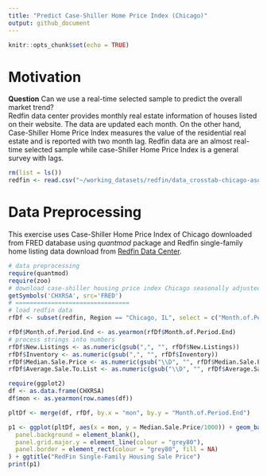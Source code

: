 ```yaml
---
title: "Predict Case-Shiller Home Price Index (Chicago)"
output: github_document
---
```


```r
knitr::opts_chunk$set(echo = TRUE)
```
# Motivation
**Question** Can we use a real-time selected sample to predict the overall market trend?  
Redfin data center provides monthly real estate information of houses listed on their website.  The data are updated each month.  On the other hand, Case-Shiller Home Price Index measures the value of the residential real estate and is reported with two month lag.  Redfin data are an almost real-time selected sample while case-Shiller Home Price Index is a general survey with lags.

```r
rm(list = ls())
redfin <- read.csv("~/working_datasets/redfin/data_crosstab-chicago-asof-201812.csv", fileEncoding = "UCS-2LE", sep = "\t")
```
# Data Preprocessing
This exercise uses Case-Shiller Home Price Index of Chicago downloaded from FRED database using _quantmod_ package and Redfin single-family home listing data download from [Redfin Data Center](https://www.redfin.com/blog/data-center).

```r
# data preprocessing
require(quantmod)
require(zoo)
# download case-shiller housing price index Chicago seasonally adjusted
getSymbols('CHXRSA', src='FRED')
# ================================
# load redfin data
rfDf <- subset(redfin, Region == "Chicago, IL", select = c("Month.of.Period.End", "Median.Sale.Price", "Homes.Sold", "New.Listings", "Inventory", "Days.on.Market", "Average.Sale.To.List"))

rfDf$Month.of.Period.End <- as.yearmon(rfDf$Month.of.Period.End)
# process strings into numbers
rfDf$New.Listings <- as.numeric(gsub(",", "", rfDf$New.Listings))
rfDf$Inventory <- as.numeric(gsub(",", "", rfDf$Inventory))
rfDf$Median.Sale.Price <- as.numeric(gsub("\\D", "", rfDf$Median.Sale.Price)) * 1000
rfDf$Average.Sale.To.List <- as.numeric(gsub("\\D", "", rfDf$Average.Sale.To.List)) * 0.001
```

```r
require(ggplot2)
df <- as.data.frame(CHXRSA)
df$mon <- as.yearmon(row.names(df))

pltDf <- merge(df, rfDf, by.x = "mon", by.y = "Month.of.Period.End")

p1 <- ggplot(pltDf, aes(x = mon, y = Median.Sale.Price/1000)) + geom_bar(stat = "identity", fill = "#00a0dc") + expand_limits(y = 0) + scale_x_yearmon(breaks =  scales::pretty_breaks(n = 4)) + xlab("") + ylab("Median Sale Price ($K)") + theme(
  panel.background = element_blank(),
  panel.grid.major.y = element_line(colour = "grey80"),
  panel.border = element_rect(colour = "grey80", fill = NA)
) + ggtitle("RedFin Single-Family Housing Sale Price")
print(p1)
```
